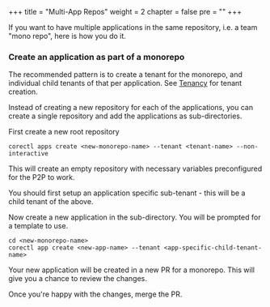 
+++
title = "Multi-App Repos"
weight = 2
chapter = false
pre = ""
+++

If you want to have multiple applications in the same repository, i.e. a team "mono repo", here is how you do it.

### Create an application as part of a monorepo

<Callout>

The recommended pattern is to create a tenant for the monorepo, and individual child tenants of that per application. See [Tenancy](./tenancy) for tenant creation.

</Callout>

Instead of creating a new repository for each of the applications, you can create a single repository
and add the applications as sub-directories.

First create a new root repository

```shell
corectl apps create <new-monorepo-name> --tenant <tenant-name> --non-interactive
```

This will create an empty repository with necessary variables preconfigured for the P2P to work.

You should first setup an application specific sub-tenant - this will be a child tenant of the above.

Now create a new application in the sub-directory. You will be prompted for a template to use.

```shell
cd <new-monorepo-name>
corectl app create <new-app-name> --tenant <app-specific-child-tenant-name>
```

Your new application will be created in a new PR for a monorepo. This will give you a chance to review the changes.

Once you're happy with the changes, merge the PR.
